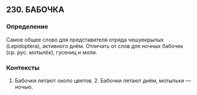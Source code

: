 ## 230. БАБОЧКА
### Определение
Самое общее слово для представителя отряда чешуекрылых (Lepidoptera), активного днём. Отличать от слов для ночных бабочек (ср. рус. <i>мотылёк</i>), гусениц и моли.

### Контексты
1. Бабочки летают около цветов. 2. Бабочки летают днём, мотыльки — ночью.

